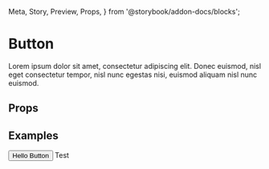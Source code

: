   Meta,
  Story,
  Preview,
  Props,
} from '@storybook/addon-docs/blocks';

<Meta title="Core/Button" component={Button} />

# Button

Lorem ipsum dolor sit amet, consectetur adipiscing elit. Donec euismod, nisl eget consectetur tempor, nisl nunc egestas nisi, euismod aliquam nisl nunc euismod.

## Props

<Props of={Box} />

## Examples

<Preview>
  <Story name="Default">
    <Button>Hello Button</Button>
  </Story>
</Preview>

<Preview>
  <Story name="SomeWidget">
    <SomeWidget>Test</SomeWidget>
  </Story>
</Preview>
